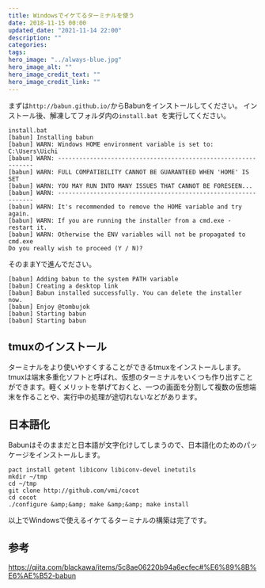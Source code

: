 ```yaml
---
title: Windowsでイケてるターミナルを使う
date: 2018-11-15 00:00
updated_date: "2021-11-14 22:00"
description: ""
categories:
tags:
hero_image: "../always-blue.jpg"
hero_image_alt: ""
hero_image_credit_text: ""
hero_image_credit_link: ""
---
```

まずは`http://babun.github.io/`からBabunをインストールしてください。
 インストール後、解凍してフォルダ内の`install.bat
`を実行してください。

```
install.bat
[babun] Installing babun
[babun] WARN: Windows HOME environment variable is set to: C:\Users\Uichi
[babun] WARN: ---------------------------------------------------------------
[babun] WARN: FULL COMPATIBILITY CANNOT BE GUARANTEED WHEN 'HOME' IS SET
[babun] WARN: YOU MAY RUN INTO MANY ISSUES THAT CANNOT BE FORESEEN...
[babun] WARN: ---------------------------------------------------------------
[babun] WARN: It's recommended to remove the HOME variable and try again.
[babun] WARN: If you are running the installer from a cmd.exe - restart it.
[babun] WARN: Otherwise the ENV variables will not be propagated to cmd.exe
Do you really wish to proceed (Y / N)?
```

そのままYで進んでださい。

```
[babun] Adding babun to the system PATH variable
[babun] Creating a desktop link
[babun] Babun installed successfully. You can delete the installer now.
[babun] Enjoy @tombujok
[babun] Starting babun
[babun] Starting babun
```

## tmuxのインストール
ターミナルをより使いやすくすることができるtmuxをインストールします。
 tmuxは端末多重化ソフトと呼ばれ、仮想のターミナルをいくつも作り出すことができます。軽くメリットを挙げておくと、一つの画面を分割して複数の仮想端末を作ることや、実行中の処理が途切れないなどがあります。

## 日本語化
Babunはそのままだと日本語が文字化けしてしまうので、日本語化のためのパッケージをインストールします。

```
pact install getent libiconv libiconv-devel inetutils
mkdir ~/tmp
cd ~/tmp
git clone http://github.com/vmi/cocot
cd cocot
./configure &amp;&amp; make &amp;&amp; make install
```

以上でWindowsで使えるイケてるターミナルの構築は完了です。

## 参考
https://qiita.com/blackawa/items/5c8ae06220b94a6ecfec#%E6%89%8B%E6%AE%B52-babun
